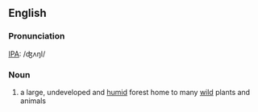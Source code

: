 ==English==
===Pronunciation===
[[IPA]]: /ʤʌŋl/
===Noun===
# a large, undeveloped and [[humid]] forest home to many [[wild]] plants and animals